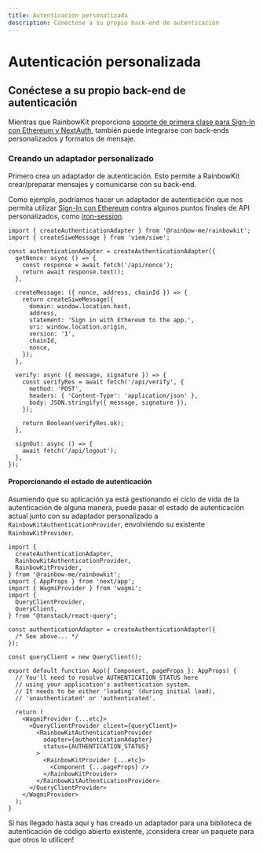 ```yaml
---
title: Autenticación personalizada
description: Conéctese a su propio back-end de autenticación
---
```


# Autenticación personalizada

## Conéctese a su propio back-end de autenticación

Mientras que RainbowKit proporciona [soporte de primera clase para Sign-In con Ethereum y NextAuth,](/docs/authentication#set-up-sign-in-with-ethereum-and-nextauth) también puede integrarse con back-ends personalizados y formatos de mensaje.

### Creando un adaptador personalizado

Primero crea un adaptador de autenticación. Esto permite a RainbowKit crear/preparar mensajes y comunicarse con su back-end.

Como ejemplo, podríamos hacer un adaptador de autenticación que nos permita utilizar [Sign-In con Ethereum](https://login.xyz) contra algunos puntos finales de API personalizados, como [iron-session](https://github.com/rainbow-me/rainbowkit/tree/main/examples/with-next-siwe-iron-session).

```tsx
import { createAuthenticationAdapter } from '@rainbow-me/rainbowkit';
import { createSiweMessage } from 'viem/siwe';

const authenticationAdapter = createAuthenticationAdapter({
  getNonce: async () => {
    const response = await fetch('/api/nonce');
    return await response.text();
  },

  createMessage: ({ nonce, address, chainId }) => {
    return createSiweMessage({
      domain: window.location.host,
      address,
      statement: 'Sign in with Ethereum to the app.',
      uri: window.location.origin,
      version: '1',
      chainId,
      nonce,
    });
  },

  verify: async ({ message, signature }) => {
    const verifyRes = await fetch('/api/verify', {
      method: 'POST',
      headers: { 'Content-Type': 'application/json' },
      body: JSON.stringify({ message, signature }),
    });

    return Boolean(verifyRes.ok);
  },

  signOut: async () => {
    await fetch('/api/logout');
  },
});
```

#### Proporcionando el estado de autenticación

Asumiendo que su aplicación ya está gestionando el ciclo de vida de la autenticación de alguna manera, puede pasar el estado de autenticación actual junto con su adaptador personalizado a `RainbowKitAuthenticationProvider`, envolviendo su existente `RainbowKitProvider`.

```tsx
import {
  createAuthenticationAdapter,
  RainbowKitAuthenticationProvider,
  RainbowKitProvider,
} from '@rainbow-me/rainbowkit';
import { AppProps } from 'next/app';
import { WagmiProvider } from 'wagmi';
import {
  QueryClientProvider,
  QueryClient,
} from "@tanstack/react-query";

const authenticationAdapter = createAuthenticationAdapter({
  /* See above... */
});

const queryClient = new QueryClient();

export default function App({ Component, pageProps }: AppProps) {
  // You'll need to resolve AUTHENTICATION_STATUS here
  // using your application's authentication system.
  // It needs to be either 'loading' (during initial load),
  // 'unauthenticated' or 'authenticated'.

  return (
    <WagmiProvider {...etc}>
      <QueryClientProvider client={queryClient}>
        <RainbowKitAuthenticationProvider
          adapter={authenticationAdapter}
          status={AUTHENTICATION_STATUS}
        >
          <RainbowKitProvider {...etc}>
            <Component {...pageProps} />
          </RainbowKitProvider>
        </RainbowKitAuthenticationProvider>
      </QueryClientProvider>
    </WagmiProvider>
  );
}
```

Si has llegado hasta aquí y has creado un adaptador para una biblioteca de autenticación de código abierto existente, ¡considera crear un paquete para que otros lo utilicen!
